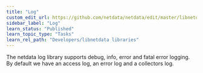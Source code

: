 ```yaml
---
title: "Log"
custom_edit_url: https://github.com/netdata/netdata/edit/master/libnetdata/log/README.md
sidebar_label: "Log"
learn_status: "Published"
learn_topic_type: "Tasks"
learn_rel_path: "Developers/libnetdata libraries"
---
```



The netdata log library supports debug, info, error and fatal error logging. 
By default we have an access log, an error log and a collectors log. 


